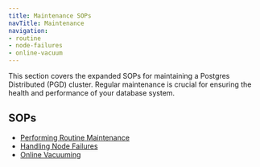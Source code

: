 ```yaml
---
title: Maintenance SOPs
navTitle: Maintenance
navigation:
- routine
- node-failures
- online-vacuum
---
```


This section covers the expanded SOPs for maintaining a Postgres Distributed (PGD) cluster. Regular maintenance is crucial for ensuring the health and performance of your database system.

## SOPs

- [Performing Routine Maintenance](/pgd/latest/expanded-how-to/sops/maintenance/routine)
- [Handling Node Failures](/pgd/latest/expanded-how-to/sops/maintenance/node-failures)
- [Online Vacuuming](/pgd/latest/expanded-how-to/sops/maintenance/online-vacuum)

